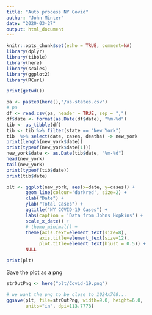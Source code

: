 ```yaml
---
title: "Auto process NY Covid"
author: "John Minter"
date: "2020-03-27"
output: html_document
---
```


```r
knitr::opts_chunk$set(echo = TRUE, comment=NA)
library(dplyr)
library(tibble)
library(here)
library(scales)
library(ggplot2)
library(RCurl)

```

```r
print(getwd())
```

```r
pa <- paste0(here(),"/us-states.csv")
# pa
df <- read.csv(pa, header = TRUE, sep = ",")
df$date <- format(as.Date(df$date), "%m-%d")
tib <- as_tibble(df)
tib <- tib %>% filter(state == "New York")
tib  %>% select(date, cases, deaths) -> new_york
print(length(new_york$date))
print(typeof(new_york$date[1]))
new_york$date <- as.Date(tib$date, "%m-%d")
head(new_york)
tail(new_york)
print(typeof(tib$date))
print(tib$date)
```

```r
plt <- ggplot(new_york, aes(x=date, y=cases)) +
       geom_line(colour='darkred', size=2) +
       xlab("Date") +
       ylab("Total Cases") + 
       ggtitle("NY COVID-19 Cases") +
       labs(caption = 'Data from Johns Hopkins') +
       scale_x_date() +
       # theme_minimal() +
       theme(axis.text=element_text(size=8),
            axis.title=element_text(size=12),
            plot.title=element_text(hjust = 0.5)) +
       NULL

print(plt)
```

Save the plot as a png

```r
strOutPng <- here("plt/Covid-19.png")

# we want the png to be close to 1024x768...
ggsave(plt, file=strOutPng, width=9.0, height=6.0,
       units="in", dpi=113.7778)
```
